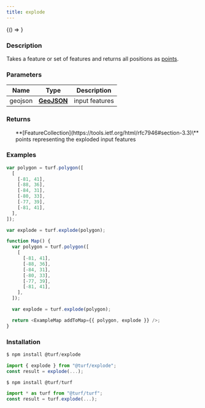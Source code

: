 ```yaml
---
title: explode
---
```



<!-- Expose turf as global var for experimenting in the browser console -->

<BrowserOnly>{() => <WindowTurfGlobal turf={turf} />}</BrowserOnly>

### Description

Takes a feature or set of features and returns all positions as [points](https://tools.ietf.org/html/rfc7946#section-3.1.2).

### Parameters

| Name    | Type                                                         | Description    |
| ------- | ------------------------------------------------------------ | -------------- |
| geojson | **[GeoJSON](https://tools.ietf.org/html/rfc7946#section-3)** | input features |

### Returns

<ul>
  **[FeatureCollection](https://tools.ietf.org/html/rfc7946#section-3.3)\<point\>** points representing the exploded input features

</ul>

### Examples

```javascript
var polygon = turf.polygon([
  [
    [-81, 41],
    [-88, 36],
    [-84, 31],
    [-80, 33],
    [-77, 39],
    [-81, 41],
  ],
]);

var explode = turf.explode(polygon);
```

```javascript live
function Map() {
  var polygon = turf.polygon([
    [
      [-81, 41],
      [-88, 36],
      [-84, 31],
      [-80, 33],
      [-77, 39],
      [-81, 41],
    ],
  ]);

  var explode = turf.explode(polygon);

  return <ExampleMap addToMap={{ polygon, explode }} />;
}
```

### Installation

```javascript
$ npm install @turf/explode

import { explode } from "@turf/explode";
const result = explode(...);
```

```javascript
$ npm install @turf/turf

import * as turf from "@turf/turf";
const result = turf.explode(...);
```
